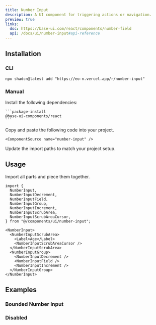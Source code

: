 ```yaml
---
title: Number Input
description: A UI component for triggering actions or navigation.
preview: true
links:
  doc: https://base-ui.com/react/components/number-field
  api: /docs/ui/number-input#api-reference
---
```


<ComponentTabs name="number-input-demo" />

## Installation

### CLI

```package-install
npx shadcn@latest add "https://eo-n.vercel.app/r/number-input"
```

### Manual

<Steps>
  <Step>
    Install the following dependencies:

    ```package-install
    @base-ui-components/react
    ```

  </Step>
  <Step>
    Copy and paste the following code into your project.

    <ComponentSource name="number-input" />

  </Step>
  
  <Step>Update the import paths to match your project setup.</Step>

</Steps>

## Usage

Import all parts and piece them together.

```tsx
import {
  NumberInput,
  NumberInputDecrement,
  NumberInputField,
  NumberInputGroup,
  NumberInputIncrement,
  NumberInputScrubArea,
  NumberInputScrubAreaCursor,
} from "@/components/ui/number-input";
```

```tsx
<NumberInput>
  <NumberInputScrubArea>
    <Label>Age</Label>
    <NumberInputScrubAreaCursor />
  </NumberInputScrubArea>
  <NumberInputGroup>
    <NumberInputDecrement />
    <NumberInputField />
    <NumberInputIncrement />
  </NumberInputGroup>
</NumberInput>
```

## Examples

### Bounded Number Input

<ComponentTabs name="number-input-min-max" />

### Disabled

<ComponentTabs name="number-input-disabled" />
